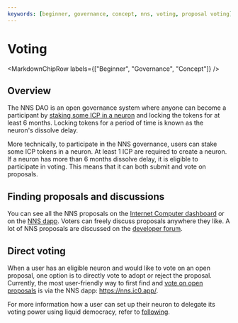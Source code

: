 ```yaml
---
keywords: [beginner, governance, concept, nns, voting, proposal voting]
---
```



# Voting

<MarkdownChipRow labels={["Beginner", "Governance", "Concept"]} />

## Overview
The NNS DAO is an open governance system where anyone can become a participant by [staking some ICP in a neuron](https://internetcomputer.org/docs/current/developer-docs/daos/nns/using-the-nns-dapp/nns-app-quickstart#stake-icp-utility-tokens-in-a-neuron) and locking the tokens for at least 6 months. Locking tokens for a period of time is known as the neuron's dissolve delay.

More technically, to participate in the NNS governance, users can stake some ICP tokens in a neuron. At least 1 ICP are required to create a neuron.
If a neuron has more than 6 months dissolve delay, it is eligible to participate in voting. This means that it can both submit and vote on proposals.


## Finding proposals and discussions

You can see all the NNS proposals on the [Internet Computer dashboard](https://dashboard.internetcomputer.org/governance) or on the [NNS dapp](https://nns.ic0.app/). Voters can freely discuss proposals anywhere they like. A lot of NNS proposals are discussed on the [developer forum](https://forum.dfinity.org/c/roadmap/29).

## Direct voting
When a user has an eligible neuron and would like to vote on an open proposal, one option is to directly vote to adopt or reject the proposal.
Currently, the most user-friendly way to first find and [vote on open proposals](/docs/current/developer-docs/daos/nns/using-the-nns-dapp/nns-dapp-voting-on-proposals) is via the
 NNS dapp: https://nns.ic0.app/.

For more information how a user can set up their neuron to delegate its voting power using liquid democracy, refer to
[following](/docs/current/developer-docs/daos/nns/using-the-nns-dapp/following-other-neurons).
